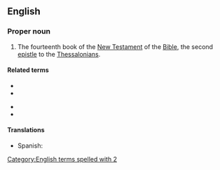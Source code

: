 ==English==

===Proper noun===
{{en-proper noun}}

{{book of the Bible|Second Epistle to the Thessalonians}}
# {{lb|en|biblical}} The fourteenth book of the [[New Testament]] of the [[Bible]], the second [[epistle]] to the [[Thessalonians]].

====Related terms====
{{rel-top}}
* {{l|en|Thess.}}
* {{l|en|1 Thess.}}
{{rel-mid}}
* {{l|en|2 Thess.}}
* {{l|en|1 Thessalonians}}
{{rel-bottom}}

====Translations====
{{trans-top|Book of the Bible}}
* Spanish: {{t|es|2 Tesalonicenses|m-p}}
{{trans-mid}}
{{trans-bottom}}

[[Category:English terms spelled with 2]]